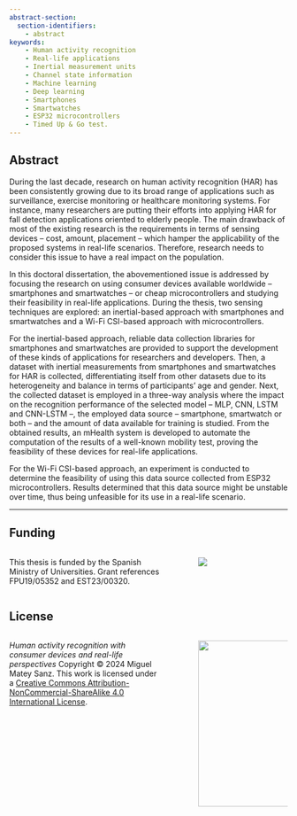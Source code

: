 ```yaml
---
abstract-section:
  section-identifiers:
    - abstract
keywords: 
    - Human activity recognition
    - Real-life applications
    - Inertial measurement units
    - Channel state information
    - Machine learning
    - Deep learning
    - Smartphones
    - Smartwatches
    - ESP32 microcontrollers
    - Timed Up & Go test.
---
```


## Abstract
During the last decade, research on human activity recognition (HAR) has been consistently growing due to its broad range of applications such as surveillance, exercise monitoring or healthcare monitoring systems. For instance, many researchers are putting their efforts into applying HAR for fall detection applications oriented to elderly people. The main drawback of most of the existing research is the requirements in terms of sensing devices -- cost, amount, placement -- which hamper the applicability of the proposed systems in real-life scenarios. Therefore, research needs to consider this issue to have a real impact on the population.

In this doctoral dissertation, the abovementioned issue is addressed by focusing the research on using consumer devices available worldwide -- smartphones and smartwatches -- or cheap microcontrollers and studying their feasibility in real-life applications. During the thesis, two sensing techniques are explored: an inertial-based approach with smartphones and smartwatches and a Wi-Fi CSI-based approach with microcontrollers.

For the inertial-based approach, reliable data collection libraries for smartphones and smartwatches are provided to support the development of these kinds of applications for researchers and developers. Then, a dataset with inertial measurements from smartphones and smartwatches for HAR is collected, differentiating itself from other datasets due to its heterogeneity and balance in terms of participants' age and gender. Next, the collected dataset is employed in a three-way analysis where the impact on the recognition performance of the selected model -- MLP, CNN, LSTM and CNN-LSTM --, the employed data source -- smartphone, smartwatch or both -- and the amount of data available for training is studied. From the obtained results, an mHealth system is developed to automate the computation of the results of a well-known mobility test, proving the feasibility of these devices for real-life applications.

For the Wi-Fi CSI-based approach, an experiment is conducted to determine the feasibility of using this data source collected from ESP32 microcontrollers. Results determined that this data source might be unstable over time, thus being unfeasible for its use in a real-life scenario.

***


## Funding {.unnumbered}

:::: {.columns}

::: {.column width="60%"}
This thesis is funded by the Spanish Ministry of Universities. Grant references FPU19/05352 and EST23/00320.
:::

::: {.column width="5%"}
:::

::: {.column width="35%"}
![](figs/logo-ministerio-universidades.png)<!--{height=100 fig-align="center"}-->
:::

::::




## License {.unnumbered}

:::: {.columns}

::: {.column width="60%"}
_Human activity recognition with consumer devices and real-life perspectives_ Copyright © 2024 Miguel Matey Sanz. This work is licensed under a [Creative Commons Attribution-NonCommercial-ShareAlike 4.0 International License](https://creativecommons.org/licenses/by-nc-sa/4.0/).
:::

::: {.column width="5%"}
:::

::: {.column width="35%"}
[![](figs/by-nc-sa.png){width=300 fig-align="center"}](https://creativecommons.org/licenses/by-nc-sa/4.0/)
:::

::::